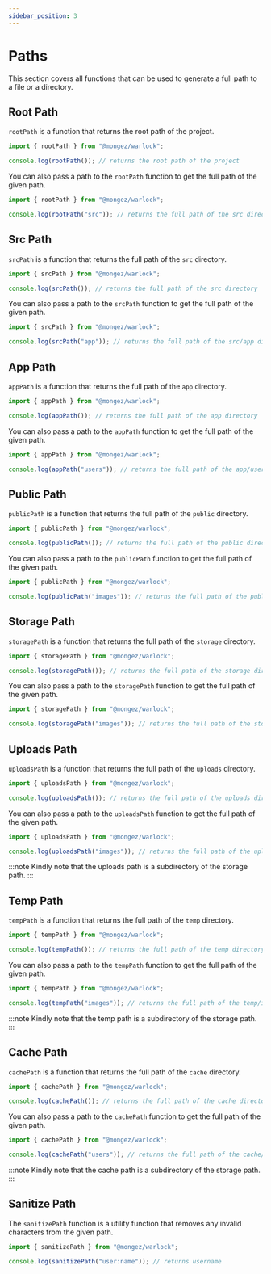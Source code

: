 ```yaml
---
sidebar_position: 3
---
```


# Paths

This section covers all functions that can be used to generate a full path to a file or a directory.

## Root Path

`rootPath` is a function that returns the root path of the project.

```ts title="src/main.ts"
import { rootPath } from "@mongez/warlock";

console.log(rootPath()); // returns the root path of the project
```

You can also pass a path to the `rootPath` function to get the full path of the given path.

```ts title="src/main.ts"
import { rootPath } from "@mongez/warlock";

console.log(rootPath("src")); // returns the full path of the src directory
```

## Src Path

`srcPath` is a function that returns the full path of the `src` directory.

```ts title="src/main.ts"
import { srcPath } from "@mongez/warlock";

console.log(srcPath()); // returns the full path of the src directory
```

You can also pass a path to the `srcPath` function to get the full path of the given path.

```ts title="src/main.ts"
import { srcPath } from "@mongez/warlock";

console.log(srcPath("app")); // returns the full path of the src/app directory
```

## App Path

`appPath` is a function that returns the full path of the `app` directory.

```ts title="src/main.ts"
import { appPath } from "@mongez/warlock";

console.log(appPath()); // returns the full path of the app directory
```

You can also pass a path to the `appPath` function to get the full path of the given path.

```ts title="src/main.ts"
import { appPath } from "@mongez/warlock";

console.log(appPath("users")); // returns the full path of the app/users directory
```

## Public Path

`publicPath` is a function that returns the full path of the `public` directory.

```ts title="src/main.ts"
import { publicPath } from "@mongez/warlock";

console.log(publicPath()); // returns the full path of the public directory
```

You can also pass a path to the `publicPath` function to get the full path of the given path.

```ts title="src/main.ts"
import { publicPath } from "@mongez/warlock";

console.log(publicPath("images")); // returns the full path of the public/images directory
```

## Storage Path

`storagePath` is a function that returns the full path of the `storage` directory.

```ts title="src/main.ts"
import { storagePath } from "@mongez/warlock";

console.log(storagePath()); // returns the full path of the storage directory
```

You can also pass a path to the `storagePath` function to get the full path of the given path.

```ts title="src/main.ts"
import { storagePath } from "@mongez/warlock";

console.log(storagePath("images")); // returns the full path of the storage/images directory
```

## Uploads Path

`uploadsPath` is a function that returns the full path of the `uploads` directory.

```ts title="src/main.ts"
import { uploadsPath } from "@mongez/warlock";

console.log(uploadsPath()); // returns the full path of the uploads directory
```

You can also pass a path to the `uploadsPath` function to get the full path of the given path.

```ts title="src/main.ts"
import { uploadsPath } from "@mongez/warlock";

console.log(uploadsPath("images")); // returns the full path of the uploads/images directory
```

:::note
Kindly note that the uploads path is a subdirectory of the storage path.
:::

## Temp Path

`tempPath` is a function that returns the full path of the `temp` directory.

```ts title="src/main.ts"
import { tempPath } from "@mongez/warlock";

console.log(tempPath()); // returns the full path of the temp directory
```

You can also pass a path to the `tempPath` function to get the full path of the given path.

```ts title="src/main.ts"
import { tempPath } from "@mongez/warlock";

console.log(tempPath("images")); // returns the full path of the temp/images directory
```

:::note
Kindly note that the temp path is a subdirectory of the storage path.
:::

## Cache Path

`cachePath` is a function that returns the full path of the `cache` directory.

```ts title="src/main.ts"
import { cachePath } from "@mongez/warlock";

console.log(cachePath()); // returns the full path of the cache directory
```

You can also pass a path to the `cachePath` function to get the full path of the given path.

```ts title="src/main.ts"
import { cachePath } from "@mongez/warlock";

console.log(cachePath("users")); // returns the full path of the cache/users directory
```

:::note
Kindly note that the cache path is a subdirectory of the storage path.
:::

## Sanitize Path

The `sanitizePath` function is a utility function that removes any invalid characters from the given path.

```ts title="src/main.ts"
import { sanitizePath } from "@mongez/warlock";

console.log(sanitizePath("user:name")); // returns username
```
